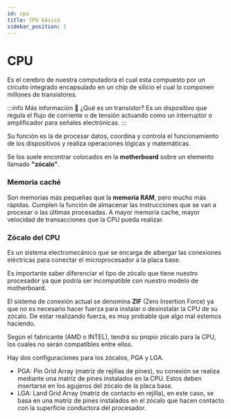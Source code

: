 ```yaml
---
id: cpu
title: CPU básico 
sidebar_position: 1
---
```


# CPU

Es el cerebro de nuestra computadora el cual esta compuesto por un circuito integrado encapsulado en un chip de silicio el cual lo componen millones de transistores.

:::info Más información
📖 ¿Qué es un transistor?
Es un dispositivo que regula el flujo de corriente o de tensión actuando como un interruptor o amplificador para señales electrónicas.
:::


Su función es la de procesar datos, coordina y controla el funcionamiento de los dispositivos y realiza operaciones lógicas y matemáticas.

Se los suele encontrar colocados en la **motherboard** sobre un elemento llamado **"zócalo"**.

### Memoria caché

Son memorias más pequeñas que la **memoria RAM**, pero mucho más rápidas. Cumplen la función de almacenar las instrucciones que se van a procesar o las últimas procesadas. A mayor memoria cache, mayor velocidad de transacciones que la CPU pueda realizar.

### Zócalo del CPU

Es un sistema electromecánico que se encarga de albergar las conexiones eléctricas para conectar el microprocesador a la placa base.

Es importante saber diferenciar el tipo de zócalo que tiene nuestro procesador ya que podría ser incompatible con nuestro modelo de motherboard.

El sistema de conexión actual se denomina **ZIF** (Zero Insertion Force) ya que no es necesario hacer fuerza para instalar o desinstalar la CPU de su zócalo. De estar realizando fuerza, es muy probable que algo mal estemos haciendo.

Según el fabricante (AMD o INTEL), tendrá su propio zócalo para la CPU, los cuales no serán compatibles entre ellos.

Hay dos configuraciones para los zócalos, PGA y LGA.

- PGA: Pin Grid Array (matriz de rejillas de pines), su conexión se realiza mediante una matriz de pines instalados en la CPU.  Estos deben insertarse en los agujeros del zócalo de la placa base.
- LGA: Land Grid Array (matriz de contacto en rejilla), en este caso, se basa en una matriz de pines instalados en el zócalo que hacen contacto con la superficie conductora del procesador.